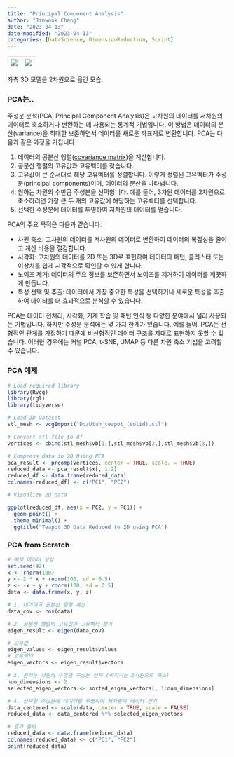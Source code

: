 ```yaml
---
title: "Principal Component Analysis"
author: "Jinwook Chang"
date: "2023-04-13"
date-modified: "2023-04-13"
categories: [DataScience, DimensionReduction, Script]
---
```



| ![](3d_sample.png) | ![](2d_result.png) |
|--------------------|--------------------|


좌측 3D 모델을 2차원으로 옮긴 모습.

### PCA는..

주성분 분석(PCA, Principal Component Analysis)은 고차원의 데이터를 저차원의 데이터로 축소하거나 변환하는 데 사용되는 통계적 기법입니다. 이 방법은 데이터의 분산(variance)을 최대한 보존하면서 데이터를 새로운 좌표계로 변환합니다. PCA는 다음과 같은 과정을 거칩니다.

1. 데이터의 공분산 행렬([covariance matrix](../covariance))을 계산합니다.
2. 공분산 행렬의 고유값과 고유벡터를 찾습니다.
3. 고유값이 큰 순서대로 해당 고유벡터를 정렬합니다. 이렇게 정렬된 고유벡터가 주성분(principal components)이며, 데이터의 분산을 나타냅니다.
4. 원하는 차원의 수만큼 주성분을 선택합니다. 예를 들어, 3차원 데이터를 2차원으로 축소하려면 가장 큰 두 개의 고유값에 해당하는 고유벡터를 선택합니다.
5. 선택한 주성분에 데이터를 투영하여 저차원의 데이터를 얻습니다.

PCA의 주요 목적은 다음과 같습니다:

- 차원 축소: 고차원의 데이터를 저차원의 데이터로 변환하여 데이터의 복잡성을 줄이고 계산 비용을 절감합니다.
- 시각화: 고차원의 데이터를 2D 또는 3D로 표현하여 데이터의 패턴, 클러스터 또는 이상치를 쉽게 시각적으로 확인할 수 있게 합니다.
- 노이즈 제거: 데이터의 주요 정보를 보존하면서 노이즈를 제거하여 데이터를 깨끗하게 만듭니다.
- 특성 선택 및 추출: 데이터에서 가장 중요한 특성을 선택하거나 새로운 특성을 추출하여 데이터를 더 효과적으로 분석할 수 있습니다.

PCA는 데이터 전처리, 시각화, 기계 학습 및 패턴 인식 등 다양한 분야에서 널리 사용되는 기법입니다. 하지만 주성분 분석에는 몇 가지 한계가 있습니다. 예를 들어, PCA는 선형적인 관계를 가정하기 때문에 비선형적인 데이터 구조를 제대로 표현하지 못할 수 있습니다. 이러한 경우에는 커널 PCA, t-SNE, UMAP 등 다른 차원 축소 기법을 고려할 수 있습니다.

### PCA 예제

```r
# Load required library
library(Rvcg)
library(rgl)
library(tidyverse)

# Load 3D Dataset
stl_mesh <- vcgImport("D:/Utah_teapot_(solid).stl")

# Convert stl file to df
vertices <- cbind(stl_mesh$vb[1,],stl_mesh$vb[2,],stl_mesh$vb[3,])

# Compress data in 2D Using PCA
pca_result <- prcomp(vertices, center = TRUE, scale. = TRUE)
reduced_data <- pca_result$x[, 1:2]
reduced_df <- data.frame(reduced_data)
colnames(reduced_df) <- c("PC1", "PC2")

# Visualize 2D data

ggplot(reduced_df, aes(x = PC2, y = PC1)) +
  geom_point() +
  theme_minimal() +
  ggtitle("Teapot 3D Data Reduced to 2D using PCA")
```

### PCA from Scratch

```r
# 예제 데이터 생성
set.seed(42)
x <- rnorm(100)
y <- 2 * x + rnorm(100, sd = 0.5)
z <- -x + y + rnorm(100, sd = 0.5)
data <- data.frame(x, y, z)

# 1. 데이터의 공분산 행렬 계산
data_cov <- cov(data)

# 2. 공분산 행렬의 고유값과 고유벡터 찾기
eigen_result <- eigen(data_cov)

# 고유값
eigen_values <- eigen_result$values
# 고유벡터
eigen_vectors <- eigen_result$vectors

# 3. 원하는 차원의 수만큼 주성분 선택 (여기서는 2차원으로 축소)
num_dimensions <- 2
selected_eigen_vectors <- sorted_eigen_vectors[, 1:num_dimensions]

# 4. 선택한 주성분에 데이터를 투영하여 저차원의 데이터 얻기
data_centered <- scale(data, center = TRUE, scale = FALSE)
reduced_data <- data_centered %*% selected_eigen_vectors

# 결과 출력
reduced_data <- data.frame(reduced_data)
colnames(reduced_data) <- c("PC1", "PC2")
print(reduced_data)
```